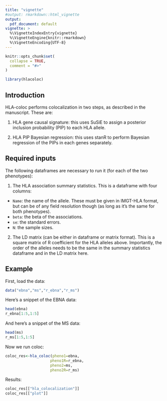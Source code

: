 ```yaml
---
title: "vignette"
#output: rmarkdown::html_vignette
output:
  pdf_document: default
vignette: >
  %\VignetteIndexEntry{vignette}
  %\VignetteEngine{knitr::rmarkdown}
  %\VignetteEncoding{UTF-8}
---
```


```r
knitr::opts_chunk$set(
  collapse = TRUE,
  comment = "#>"
)
```

```r
library(hlacoloc)
```

## Introduction

HLA-coloc performs colocalization in two steps, as described in the manuscript. These are:

1. HLA gene causal signature: this uses SuSiE to assign a posterior inclusion probability (PIP) to each HLA allele.

2. HLA PIP Bayesian regression: this uses stanR to perform Bayesian regression of the PIPs in each genes separately.

## Required inputs

The following dataframes are necessary to run it (for each of the two phenotypes):

1. The HLA association summary statistics. This is a dataframe with four columns:
  - `Name`: the name of the allele. These must be given in IMGT-HLA format, but can be of any field resolution though (as long as it's the same for both phenotypes).
  - `beta`: the beta of the associations.
  - `se`: the standard errors.
  - `N`: the sample sizes.

2. The LD matrix (can be either in dataframe or matrix format). This is a square matrix of R coefficient for the HLA alleles above. Importantly, the order of the alleles needs to be the same in the summary statistics dataframe and in the LD matrix here.

## Example

First, load the data:
```r
data("ebna","ms","r_ebna","r_ms")
```

Here's a snippet of the EBNA data:
```r
head(ebna)
r_ebna[1:5,1:5]
```

And here's a snippet of the MS data:
```r
head(ms)
r_ms[1:5,1:5]
```

Now we run coloc:
```r
coloc_res<-hla_coloc(pheno1=ebna,
                    pheno1R=r_ebna,
                    pheno2=ms,
                    pheno2R=r_ms)
```

Results:
```r
coloc_res[["hla_colocalization"]]
coloc_res[["plot"]]
```
